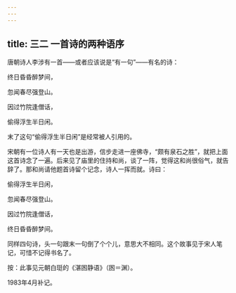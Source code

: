 ```yaml
---
---
---
```

title: 三二 一首诗的两种语序
---






唐朝诗人李涉有一首——或者应该说是“有一句”——有名的诗：

终日昏昏醉梦间，

忽闻春尽强登山。

因过竹院逢僧话，

偷得浮生半日闲。

末了这句“偷得浮生半日闲”是经常被人引用的。

宋朝有一位诗人有一天也是出游，信步走进一座佛寺，“颇有泉石之胜”，就把上面这首诗念了一遍。后来见了庙里的住持和尚，谈了一阵，觉得这和尚很俗气，就告辞了。那和尚请他题首诗留个记念，诗人一挥而就。诗曰：

偷得浮生半日闲，

忽闻春尽强登山。

因过竹院逢僧话，

终日昏昏醉梦间。

同样四句诗，头一句跟末一句倒了个个儿，意思大不相同。这个故事见于宋人笔记，可惜不记得书名了。

按：此事见元朝白珽的《湛囦静语》（囦＝渊）。

1983年4月补记。